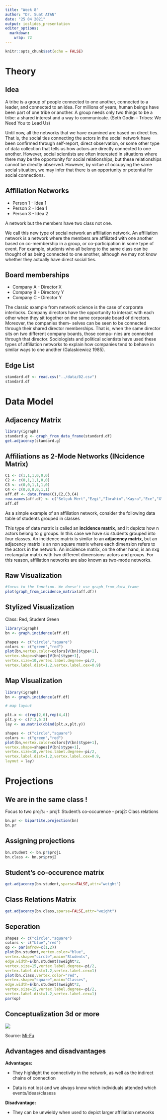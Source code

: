 ```yaml
---
title: "Week 8"
author: "Dr. Suat ATAN"
date: "25 04 2021"
output: ioslides_presentation
editor_options: 
  markdown: 
    wrap: 72
---
```


```r
knitr::opts_chunk$set(echo = FALSE)
```

# Theory

## Idea

A tribe is a group of people connected to one another, connected to a
leader, and connected to an idea. For millions of years, human beings
have been part of one tribe or another. A group needs only two things to
be a tribe: a shared interest and a way to communicate. (Seth Godin --
Tribes: We Need You to Lead Us)

::: {.notes}
Until now, all the networks that we have examined are based on direct
ties. That is, the social ties connecting the actors in the social
network have been confirmed through self-report, direct observation, or
some other type of data collection that tells us how actors are directly
connected to one another. However, social scientists are often
interested in situations where there may be the opportunity for social
relationships, but these relationships cannot be directly observed.
However, by virtue of occupying the same social situation, we may infer
that there is an opportunity or potential for social connections.
:::

## Affiliation Networks

-   Person 1 - Idea 1
-   Person 2 - Idea 1
-   Person 3 - Idea 2

A network but the members have two class not one.

::: {.notes}
We call this new type of social network an affiliation network. An
affiliation network is a network where the members are affiliated with
one another based on co-membership in a group, or co-participation in
some type of event. For example, students who all belong to the same
class can be thought of as being connected to one another, although we
may not know whether they actually have direct social ties.
:::

## Board memberships

-   Company A - Director X
-   Company B - Directory Y
-   Company C - Director Y

::: {.notes}
The classic example from network science is the case of corporate
interlocks. Company directors have the opportunity to interact with each
other when they sit together on the same corporate board of directors.
Moreover, the companies them- selves can be seen to be connected through
their shared director memberships. That is, when the same director sits
on two different company boards, those compa- nies are connected through
that director. Sociologists and political scientists have used these
types of affiliation networks to explain how companies tend to behave in
similar ways to one another (Galaskiewicz 1985).
:::

## Edge List

```r
standard.df <- read.csv("../data/02.csv")
standard.df
```

# Data Model

## Adjacency Matrix

```r
library(igraph)
standard.g <- graph_from_data_frame(standard.df)
get.adjacency(standard.g)
```

## Affiliations as 2-Mode Networks (INcidence Matrix)

```r
C1 <- c(1,1,1,0,0,0)
C2 <- c(0,1,1,1,0,0)
C3 <- c(0,0,1,1,1,0)
C4 <- c(0,0,0,0,1,1)
aff.df <- data.frame(C1,C2,C3,C4)
row.names(aff.df) <- c("Selçuk Mert","Ezgi","İbrahim","Kayra","Ece","X")
aff.df
```

::: {.notes}
As a simple example of an affiliation network, consider the following
data table of students grouped in classes

This type of data matrix is called an **incidence matrix**, and it
depicts how n actors belong to g groups. In this case we have six
students grouped into four classes. An incidence matrix is similar to an
**adjacency matrix**, but an adjacency matrix is an nxn square matrix
where each dimension refers to the actors in the network. An incidence
matrix, on the other hand, is an nxg rectangular matrix with two
different dimensions: actors and groups. For this reason, affiliation
networks are also known as two-mode networks.
:::

## Raw Visualization

```r
#focus to the function. We doesn't use graph_from_data_frame 
plot(graph_from_incidence_matrix(aff.df))
```

## Stylized Visualization

Class: Red, Student Green

```r
library(igraph)
bn <- graph.incidence(aff.df)

shapes <- c("circle","square")
colors <- c("green","red")
plot(bn,vertex.color=colors[V(bn)$type+1],
vertex.shape=shapes[V(bn)$type+1],
vertex.size=10,vertex.label.degree=-pi/2,
vertex.label.dist=1.2,vertex.label.cex=0.9)
```

## Map Visualization

```r
library(igraph)
bn <- graph.incidence(aff.df)

# map layout

plt.x <- c(rep(2,6),rep(4,4))
plt.y <- c(7:2,6:3)
lay <- as.matrix(cbind(plt.x,plt.y))

shapes <- c("circle","square")
colors <- c("green","red")
plot(bn,vertex.color=colors[V(bn)$type+1],
vertex.shape=shapes[V(bn)$type+1],
vertex.size=10,vertex.label.degree=-pi/2,
vertex.label.dist=1.2,vertex.label.cex=0.9,
layout = lay)
```

# Projections

## We are in the same class !

Focus to two proj's: - proj1: Student's co-occurence - proj2: Class
relations

```r
bn.pr <- bipartite.projection(bn)
bn.pr
```

## Assigning projections

```r
bn.student <- bn.pr$proj1
bn.class <- bn.pr$proj2
```

## Student's co-occurence matrix

```r
get.adjacency(bn.student,sparse=FALSE,attr="weight")
```

## Class Relations Matrix

```r
get.adjacency(bn.class,sparse=FALSE,attr="weight")
```

## Seperation

```r
shapes <- c("circle","square")
colors <- c("blue","red")
op <- par(mfrow=c(1,2))
plot(bn.student,vertex.color="blue",
vertex.shape="circle",main="Students",
edge.width=E(bn.student)$weight*2,
vertex.size=15,vertex.label.degree=-pi/2,
vertex.label.dist=1.2,vertex.label.cex=1)
plot(bn.class,vertex.color="red",
vertex.shape="square",main="Classes",
edge.width=E(bn.student)$weight*2,
vertex.size=15,vertex.label.degree=-pi/2,
vertex.label.dist=1.2,vertex.label.cex=1)
par(op)
```

## Conceptualization 3d or more

![](images/3mode.png)

Source:
[Mi-Fu](https://www.mi.fu-berlin.de/en/inf/groups/hcc/teaching/Past-Terms/Winter-Term-2015_16/CNA_Resources/05_CNA.pdf)

## Advantages and disadvantages

**Advantages:**

-   They highlight the connectivity in the network, as well as the
    indirect chains of connection

-   Data is not lost and we always know which individuals attended which
    events/ideas/clasess

**Disadvantage:**

-   They can be unwieldy when used to depict larger affiliation networks
